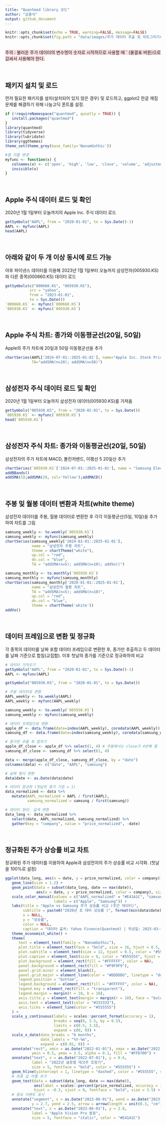 ```yaml
---
title: "Quantmod library 코드"
author: "김홍식"
output: github_document
---
```


```r
knitr::opts_chunk$set(echo = TRUE, warning=FALSE, message=FALSE)
knitr::opts_chunk$set(fig.path = "data/images/주가 데이터 추출 및 차트그리기(R markdown)/")

```

<br>
<span style='background-color: #ffdce0'>
주의 : 불러온 주가 데이터의 변수명이 숫자로 시작하므로 사용할 때 ` (물결표 버튼)으로 감싸서 사용해야 한다.
</span>

<br>

## 패키지 설치 및 로드

먼저 필요한 패키지를 설치(설치되어 있지 않은 경우) 및 로드하고, ggplot2 한글 깨짐 문제를 해결하기 위해 나눔고딕 폰트를 설정.

```r
if (!requireNamespace("quantmod", quietly = TRUE)) {
   install.packages("quantmod")
}
library(quantmod)
library(tidyverse)
library(lubridate)
library(ggthemes)
theme_set(theme_grey(base_family='NanumGothic'))

#열 이름 변경
myfunc <- function(x) {
   colnames(x) <- c('open', 'high', 'low', 'close', 'volume', 'adjusted')
   invisible(x)
}
```

<br>

## Apple 주식 데이터 로드 및 확인

2020년 1월 1일부터 오늘까지의 Apple Inc. 주식 데이터 로드

```r
getSymbols("AAPL", from = "2020-01-01", to = Sys.Date()-1)
AAPL <- myfunc(AAPL)
head(AAPL)
```

<br>

## 아래와 같이 두 개 이상 동시에 로드 가능

야후 파이낸스 데이터를 이용해 2023년 1월 1일부터 오늘까지 삼성전자(005930.KS)와 다른 종목(000660.KS) 데이터 로드

```r
getSymbols(c("000660.KS", "005930.KS"), 
           src = "yahoo", 
           from = "2023-01-01", 
           to = Sys.Date())
`000660.KS` <- myfunc(`000660.KS`)
`005930.KS` <- myfunc(`005930.KS`)
```

<br>

## Apple 주식 차트: 종가와 이동평균선(20일, 50일)

Apple의 주가 차트에 20일과 50일 이동평균선을 추가

```r
chartSeries(AAPL['2024-07-01::2025-01-01'], name="Apple Inc. Stock Price",
            TA="addSMA(n=20); addSMA(n=50)")
```

<br>

## 삼성전자 주식 데이터 로드 및 확인

2020년 1월 1일부터 오늘까지 삼성전자 데이터(005930.KS)를 가져옴

```r
getSymbols("005930.KS", from = "2020-01-01", to = Sys.Date())
`005930.KS` <- myfunc(`005930.KS`)
head(`005930.KS`)
```

<br>

## 삼성전자 주식 차트: 종가와 이동평균선(20일, 50일)

삼성전자의 주가 차트에 MACD, 볼린저밴드, 이평선 5 20일선 추가

```r
chartSeries(`005930.KS`['2024-07-01::2025-01-01'], name = "Samsung Electronics Stock Price")
addBBands()
addSMA(5);addSMA(20, col='Yellow');addMACD()
```

<br>

## 주봉 및 월봉 데이터 변환과 차트(white theme)

삼성전자 데이터를 주봉, 월봉 데이터로 변환한 후 각각 이동평균선(5일, 10일)을 추가하여 차트를 그림

```r

samsung_weekly <- to.weekly(`005930.KS`)
samsung_weekly <- myfunc(samsung_weekly)
chartSeries(samsung_weekly['2024-01-01::2025-01-01'], 
            name = "삼성전자 주봉 차트", 
            theme = chartTheme("white"),
            up.col = "red",
            dn.col = "blue",
            TA = "addSMA(n=5); addSMA(n=10); addVo()")
```

```r
samsung_monthly <- to.monthly(`005930.KS`)
samsung_monthly <- myfunc(samsung_monthly)
chartSeries(samsung_monthly['2020-01-01::2025-01-01'], 
            name = "삼성전자 월봉 차트", 
            TA = "addSMA(n=5); addSMA(n=10)",
            up.col = "red",
            dn.col = "blue",
            theme = chartTheme('white'))
addVo()
```

<br>

## 데이터 프레임으로 변환 및 정규화

각 종목의 데이터를 날짜 포함 데이터 프레임으로 변환한 후, 종가만 추출하고 두 데이터를 날짜 기준으로 합침(교집합). 이후 첫날의 종가를 기준으로 정규화하여 비교

```r
# 데이터 가져오기
getSymbols("AAPL", from = "2020-01-01", to = Sys.Date()-1)
AAPL <- myfunc(AAPL)

getSymbols("005930.KS", from = "2020-01-01", to = Sys.Date())

# 주봉 데이터로 변환
AAPL_weekly <- to.weekly(AAPL)
AAPL_weekly <- myfunc(AAPL_weekly)

samsung_weekly <- to.weekly(`005930.KS`)
samsung_weekly <- myfunc(samsung_weekly)

# 데이터 프레임으로 변환
apple_df <- data.frame(date=index(AAPL_weekly), coredata(AAPL_weekly))
samsung_df <- data.frame(date=index(samsung_weekly), coredata(samsung_weekly))

# 종가만 추출 후 합치기
apple_df_close <- apple_df %>% select(1, 4) # 주봉에서는 close가 4번째 열
samsung_df_close <- samsung_df %>% select(1, 4)

data <- merge(apple_df_close, samsung_df_close, by = "date")
colnames(data) <- c("date", "AAPL", "samsung")

# 날짜 형식 변환
data$date <- as.Date(data$date)

# 데이터 정규화 (첫날의 종가 기준 = 1)
data_normalized <- data %>%
   mutate(AAPL_normalized = AAPL / first(AAPL),
          samsung_normalized = samsung / first(samsung))

# 데이터 정리: 길게 변환
data_long <- data_normalized %>%
   select(date, AAPL_normalized, samsung_normalized) %>%
   gather(key = "company", value = "price_normalized", -date)
```

<br>

## 정규화된 주가 상승률 비교 차트

정규화된 주가 데이터를 이용하여 Apple과 삼성전자의 주가 상승률 비교 시각화. (첫날을 100%로 설정)

```r
ggplot(data_long, aes(x = date, y = price_normalized, color = company)) +
   geom_line(size = 1.2) +
   geom_point(data = subset(data_long, date == max(date)), 
              aes(x = date, y = price_normalized, color = company), size = 3) +
   scale_color_manual(values = c("AAPL_normalized" = "#E41A1C", "samsung_normalized" = "#377EB8"),
                      labels = c("Apple", "Samsung")) +
   labs(title = "Apple vs Samsung 주가 상승률 비교 (주간 데이터)",
        subtitle = paste0("2020년 초 대비 상승률 (", format(min(data$date), "%Y-%m-%d"), " = 100%)"),
        x = NULL,
        y = "상승률",
        color = NULL,
        caption = "데이터 출처: Yahoo Finance(Quantmod) | 작성일: 2025-03-07") +
   theme_economist_white() +
   theme(
      text = element_text(family = "NanumGothic"),
      plot.title = element_text(face = "bold", size = 16, hjust = 0.5, margin = margin(b = 10)),
      plot.subtitle = element_text(size = 12, hjust = 0.5, color = "#555555", margin = margin(b = 20)),
      plot.caption = element_text(size = 9, color = "#555555", hjust = 1, margin = margin(t = 15)),
      plot.background = element_rect(fill = "#FFFFFF", color = NA),
      panel.background = element_rect(fill = "#F9F9F9"),
      panel.grid.minor = element_blank(),
      panel.grid.major = element_line(color = "#DDDDDD", linetype = "dotted"),
      legend.position = "bottom",
      legend.background = element_rect(fill = "#FFFFFF", color = NA),
      legend.key = element_rect(fill = "transparent"),
      legend.margin = margin(t = 10, b = 10),
      axis.title.y = element_text(margin = margin(r = 10), face = "bold"),
      axis.text = element_text(color = "#333333"),
      axis.ticks = element_line(color = "#555555")
   ) +
   scale_y_continuous(labels = scales::percent_format(accuracy = 1), 
                      breaks = seq(0, 3.5, by = 0.5),
                      limits = c(0.5, 3.5),
                      expand = c(0, 0)) +
   scale_x_date(date_breaks = "6 months", 
                date_labels = "%Y-%m",
                expand = c(0.01, 0)) +
   annotate("rect", xmin = as.Date("2022-01-01"), xmax = as.Date("2022-12-31"), 
            ymin = 0.5, ymax = 3.5, alpha = 0.1, fill = "#FFD700") +
   annotate("text", x = as.Date("2022-07-01"), y = 0.6, 
            label = "2022년 글로벌 테크주 조정기", 
            size = 5, fontface = "bold", color = "#555555") +
   geom_hline(yintercept = 1, linetype = "dashed", color = "#555555", size = 0.7) +
   # 최종 값 라벨 추가
   geom_text(data = subset(data_long, date == max(date)),
             aes(label = scales::percent(price_normalized, accuracy = 1), color = company),
             hjust = -0.3, vjust = 0, fontface = "bold", size = 3.5) +
   # 중요 이벤트 표시
   annotate("segment", x = as.Date("2023-06-01"), xend = as.Date("2023-06-01"),
            y = 2.7, yend = 2.5, arrow = arrow(length = unit(0.3, "cm")), color = "#E41A1C") +
   annotate("text", x = as.Date("2023-06-01"), y = 2.8, 
            label = "Apple Vision Pro 발표", 
            size = 5, fontface = "italic", color = "#E41A1C")
```